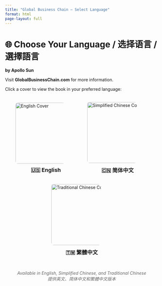 ```yaml
---
title: "Global Business Chain – Select Language"
format: html
page-layout: full
---
```


<style>
.language-choice {
  display: flex;
  flex-direction: row;
  gap: 2rem;
  justify-content: center;
  align-items: center;
  flex-wrap: wrap;
  margin-top: 2rem;
}

.language-choice img {
  width: 200px;
  max-width: 80%;
  border: 2px solid transparent;
  border-radius: 10px;
  transition: transform 0.2s ease, border 0.2s ease;
  cursor: pointer;
}

.language-choice img:hover {
  transform: scale(1.05);
  border-color: #888;
}

.language-caption {
  text-align: center;
  margin-top: 0.5rem;
  font-size: 1.1rem;
  font-weight: bold;
}

.author-credit {
  text-align: center;
  margin-top: 3rem;
  font-style: italic;
  color: #666;
}
</style>

# 🌐 Choose Your Language / 选择语言 / 選擇語言

**by Apollo Sun**

Visit **GlobalBusinessChain.com** for more information.

Click a cover to view the book in your preferred language:

<div class="language-choice">
<div>
<a href="en/">
<img src="assets/crypto-cover1.jpg" alt="English Cover">
</a>
<div class="language-caption">🇺🇸 English</div>
</div>
<div>
<a href="zh/">
<img src="assets/crypto-cover1.jpg" alt="Simplified Chinese Cover">
</a>
<div class="language-caption">🇨🇳 简体中文</div>
</div>
<div>
<a href="zh-tw/">
<img src="assets/crypto-cover1.jpg" alt="Traditional Chinese Cover">
</a>
<div class="language-caption">🇹🇼 繁體中文</div>
</div>
</div>

<div class="author-credit">
Available in English, Simplified Chinese, and Traditional Chinese<br>
提供英文、简体中文和繁體中文版本
</div>